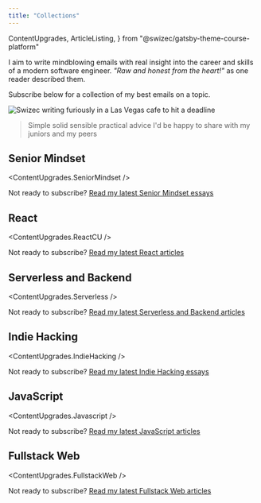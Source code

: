 ```yaml
---
title: "Collections"
---
```


  ContentUpgrades,
  ArticleListing,
} from "@swizec/gatsby-theme-course-platform"

I aim to write mindblowing emails with real insight into the career and skills of a modern software engineer. _"Raw and honest from the heart!"_ as one reader described them.

Subscribe below for a collection of my best emails on a topic.

![Swizec writing furiously in a Las Vegas cafe to hit a deadline](../images/swizec-writing-las-vegas.jpg)

> Simple solid sensible practical advice I'd be happy to share with my juniors and my peers

## Senior Mindset

<ContentUpgrades.SeniorMindset />

Not ready to subscribe? [Read my latest Senior Mindset essays](/collections/seniormindset)

## React

<ContentUpgrades.ReactCU />

Not ready to subscribe? [Read my latest React articles](/blog/react)

## Serverless and Backend

<ContentUpgrades.Serverless />

Not ready to subscribe? [Read my latest Serverless and Backend articles](/collections/serverless)

## Indie Hacking

<ContentUpgrades.IndieHacking />

Not ready to subscribe? [Read my latest Indie Hacking essays](/collections/indie-hacking)

## JavaScript

<ContentUpgrades.Javascript />

Not ready to subscribe? [Read my latest JavaScript articles](/collections/javascript)

## Fullstack Web

<ContentUpgrades.FullstackWeb />

Not ready to subscribe? [Read my latest Fullstack Web articles](/collections/fullstack-web)
